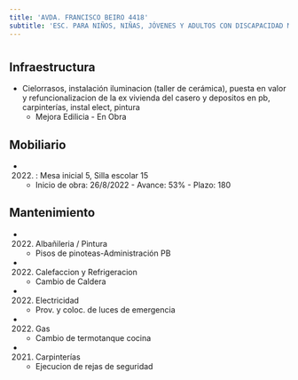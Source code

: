```yaml
---
title: 'AVDA. FRANCISCO BEIRO 4418'
subtitle: 'ESC. PARA NIÑOS, NIÑAS, JÓVENES Y ADULTOS CON DISCAPACIDAD MENTAL Y FORMACIÓN INTEGRAL N° 03 N MIR DE TOBAR GARCÍA'
---
```


#
## Infraestructura

* Cielorrasos, instalación iluminacion (taller de cerámica), puesta en valor y refuncionalizacion de la ex vivienda del casero y depositos en pb, carpinterías, instal elect, pintura 
    + Mejora Edilicia - En Obra 


## Mobiliario

*  (2022) : Mesa inicial 5, Silla escolar 15 



    + Inicio de obra: 26/8/2022 - Avance: 53% - Plazo: 180 



## Mantenimiento

*  (2022) Albañileria / Pintura 
    + Pisos de pinoteas-Administración PB

*  (2022) Calefaccion y Refrigeracion 
    + Cambio de Caldera

*  (2022) Electricidad 
    + Prov. y coloc. de luces de emergencia

*  (2022) Gas 
    + Cambio de termotanque cocina

*  (2021) Carpinterías 
    + Ejecucion de rejas de seguridad






